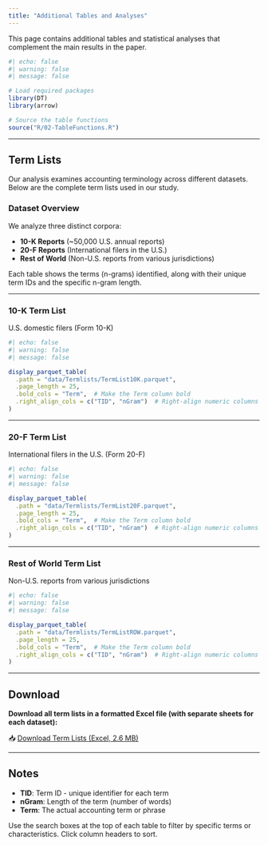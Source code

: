 ```yaml
---
title: "Additional Tables and Analyses"
---
```


This page contains additional tables and statistical analyses that complement the main results in the paper.
```r
#| echo: false
#| warning: false
#| message: false

# Load required packages
library(DT)
library(arrow)

# Source the table functions
source("R/02-TableFunctions.R")
```

---

## Term Lists

Our analysis examines accounting terminology across different datasets. Below are the complete term lists used in our study.

### Dataset Overview

We analyze three distinct corpora:

- **10-K Reports** (~50,000 U.S. annual reports)
- **20-F Reports** (International filers in the U.S.)
- **Rest of World** (Non-U.S. reports from various jurisdictions)

Each table shows the terms (n-grams) identified, along with their unique term IDs and the specific n-gram length.

---

### 10-K Term List

U.S. domestic filers (Form 10-K)
```r
#| echo: false
#| warning: false
#| message: false

display_parquet_table(
  .path = "data/Termlists/TermList10K.parquet",
  .page_length = 25,
  .bold_cols = "Term",  # Make the Term column bold
  .right_align_cols = c("TID", "nGram")  # Right-align numeric columns
)
```

---

### 20-F Term List

International filers in the U.S. (Form 20-F)
```r
#| echo: false
#| warning: false
#| message: false

display_parquet_table(
  .path = "data/Termlists/TermList20F.parquet",
  .page_length = 25,
  .bold_cols = "Term",  # Make the Term column bold
  .right_align_cols = c("TID", "nGram")  # Right-align numeric columns
)
```

---

### Rest of World Term List

Non-U.S. reports from various jurisdictions
```r
#| echo: false
#| warning: false
#| message: false

display_parquet_table(
  .path = "data/Termlists/TermListROW.parquet",
  .page_length = 25,
  .bold_cols = "Term",  # Make the Term column bold
  .right_align_cols = c("TID", "nGram")  # Right-align numeric columns
)
```

---

## Download

**Download all term lists in a formatted Excel file (with separate sheets for each dataset):**

📥 [Download Term Lists (Excel, 2.6 MB)](downloads/Termlists.xlsx)

---

## Notes

- **TID**: Term ID - unique identifier for each term
- **nGram**: Length of the term (number of words)
- **Term**: The actual accounting term or phrase

Use the search boxes at the top of each table to filter by specific terms or characteristics. Click column headers to sort.